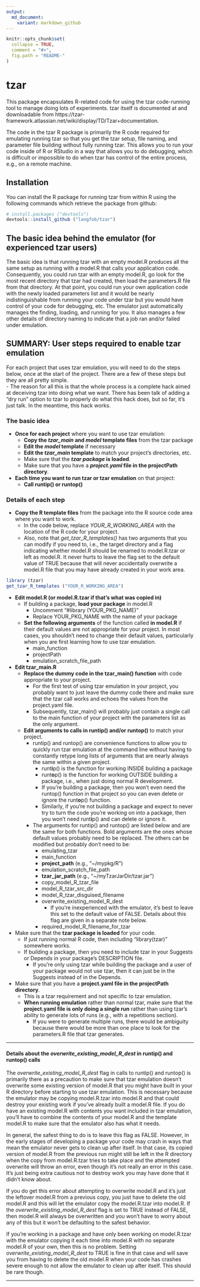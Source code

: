 ```yaml
---
output:
  md_document:
    variant: markdown_github
---
```


<!-- README.md is generated from README.Rmd. Please edit that file -->

```r
knitr::opts_chunk$set(
  collapse = TRUE,
  comment = "#>",
  fig.path = "README-"
)
```
# tzar

This package encapsulates R-related code for using the tzar code-running tool to manage doing lots of experiments.  tzar itself is documented at and downloadable from https://tzar-framework.atlassian.net/wiki/display/TD/Tzar+documentation.

The code in the tzar R package is primarily the R code required for emulating running tzar so that you get the tzar setup, file naming, and parameter file building without fully running tzar.  This allows you to run your code inside of R or RStudio in a way that allows you to do debugging, which is difficult or impossible to do when tzar has control of the entire process, e.g., on a remote machine.

## Installation  
You can install the R package for running tzar from within R using the following commands which retrieve the package from github:  
```R
# install.packages ("devtools")  
devtools::install_github ("langfob/tzar")
```

##  The basic idea behind the emulator (for experienced tzar users)

The basic idea is that running tzar with an empty model.R produces all the same setup as running with a model.R that calls your application code.  Consequently, you could run tzar with an empty model.R, go look for the most recent directory that tzar had created, then load the parameters.R file from that directory.  At that point, you could run your own application code with the newly loaded parameters list and it would be nearly indistinguishable from running your code under tzar but you would have control of your code for debugging, etc.  The emulator just automatically manages the finding, loading, and running for you.  It also manages a few other details of directory naming to indicate that a job ran and/or failed under emulation.

##  SUMMARY:  User steps required to enable tzar emulation

For each project that uses tzar emulation, you will need to do the steps below, once at the start of the project. There are a few of these steps but they are all pretty simple.  
- The reason for all this is that the whole process is a complete hack aimed at deceiving tzar into doing what we want.  There has been talk of adding a "dry run" option to tzar to properly do what this hack does, but so far, it's just talk.  In the meantime, this hack works.

###  The basic idea

- **Once for each project** where you want to use tzar emulation:
    - **Copy the *tzar_main* and *model* template files** from the tzar package
    - **Edit the *model* template** if necessary
    - **Edit the *tzar_main* template** to match your project's directories, etc.
    - Make sure that the **_tzar package_ is loaded**.
    - Make sure that you have a **_project.yaml_ file in the projectPath directory**.   
- **Each time you want to run tzar or tzar emulation** on that project:
    - **Call runtip() or runtop()**

###  Details of each step

- **Copy the R template files** from the package into the R source code area where you want to work.
    - In the code below, replace *YOUR_R_WORKING_AREA* with the location of the R code for your project.
    - Also, note that *get_tzar_R_templates()* has two arguments that you can modify if you need to, i.e., the target directory and a flag indicating whether model.R should be renamed to model.R.tzar or left as model.R.  It never hurts to leave the flag set to the default value of TRUE because that will never accidentally overwrite a model.R file that you may have already created in your work area.

```R
library (tzar)
get_tzar_R_templates ("YOUR_R_WORKING_AREA")
```

- **Edit model.R (or model.R.tzar if that's what was copied in)**
    - If building a package, **load your package** in model.R
        - Uncomment "#library (YOUR_PKG_NAME)"
        - Replace YOUR_PKG_NAME with the name of your package
    - **Set the following arguments** of the function called **in model.R** if their default values are not appropriate for your project.  In most cases, you shouldn't need to change their default values, particularly when you are first learning how to use tzar emulation.
        - main_function
        - projectPath
        - emulation_scratch_file_path

- **Edit tzar_main.R**
    - **Replace the dummy code in the tzar_main() function** with code appropriate to your project.
        - For the first test of using tzar emulation in your project, you probably want to just leave the dummy code there and make sure that the tzar call works and echoes the values from the project.yaml file.
        - Subsequently, tzar_main() will probably just contain a single call to the main function of your project with the parameters list as the only argument.
    - **Edit arguments to calls in runtip() and/or runtop()** to match your project.
        - runtip() and runtop() are convenience functions to allow you to quickly run tzar emulation at the command line without having to constantly retype long lists of arguments that are nearly always the same within a given project.
            - runt**i**p() is the function for working INSIDE building a package
            - runt**o**p() is the function for working OUTSIDE building a package, i.e., when just doing normal R development.
            - If you're building a package, then you won't even need the runtop() function in that project so you can even delete or ignore the runt**o**p() function.  
            - Similarly, if you're not building a package and expect to never try to turn the code you're working on into a package, then you won't need runt**i**p() and can delete or ignore it.
        - The arguments for runtip() and runtop() are listed below and are the same for both functions.  Bold arguments are the ones whose default values probably need to be replaced.  The others can be modified but probably don't need to be:
            - emulating_tzar
            - main_function
            - **project_path** (e.g., "~/mypkg/R")
            - emulation_scratch_file_path
            - **tzar_jar_path** (e.g., "~/myTzarJarDir/tzar.jar")
            - copy_model_R_tzar_file
            - model_R_tzar_src_dir
            - model_R_tzar_disguised_filename
            - overwrite_existing_model_R_dest
                - If you're inexperienced with the emulator, it's best to leave this set to the default value of FALSE.  Details about this flag are given in a separate note below.
            - required_model_R_filename_for_tzar
   
- Make sure that the **tzar package is loaded** for your code.  
    - If just running normal R code, then including "library(tzar)" somewhere works.
    - If building a package, then you need to include tzar in your Suggests or Depends in your package's DESCRIPTION file.  
        - If you're only using tzar while building the package and a user of your package would not use tzar, then it can just be in the Suggests instead of in the Depends.  

- Make sure that you have a **project.yaml file in the projectPath directory**.   
    - This is a tzar requirement and not specific to tzar emulation.
    - **When running emulation** rather than normal tzar, make sure that the **project.yaml file is only doing a single run** rather than using tzar's ability to generate lots of runs (e.g., with a repetitions section).  
        - If you were to generate multiple runs, there would be ambiguity because there would be more than one place to look for the parameters.R file that tzar generates.

------------------------------------------------------------

####  Details about the *overwrite_existing_model_R_dest* in runtip() and runtop() calls

The *overwrite_existing_model_R_dest* flag in calls to runtip() and runtop() is primarily there as a precaution to make sure that tzar emulation doesn't overwrite some existing version of model.R that you might have built in your R directory before starting to use tzar emulation.  This is necessary because the emulator may be copying model.R.tzar into model.R and that could destroy your existing work if you've already built a model.R file.  If you do have an existing model.R with contents you want included in tzar emulation, you'll have to combine the contents of your model.R and the template model.R to make sure that the emulator also has what it needs.  

In general, the safest thing to do is to leave this flag as FALSE.  However, in the early stages of developing a package your code may crash in ways that mean the emulator never gets to clean up after itself.  In that case, its copied version of model.R from the previous run might still be left in the R directory when the copy from model.R.tzar tries to take place and the attempted overwrite will throw an error, even though it's not really an error in this case.  It's just being extra cautious not to destroy work you may have done that it didn't know about.  

If you do get this error about attempting to overwrite model.R and it's just the leftover model.R from a previous copy, you just have to delete the old model.R and this will let the emulator copy the model.R.tzar into model.R.  If the *overwrite_existing_model_R_dest* flag is set to TRUE instead of FALSE, then model.R will always be overwritten and you won't have to worry about any of this but it won't be defaulting to the safest behavior.  

If you're working in a package and have only been working on model.R.tzar with the emulator copying it each time into model.R with no separate model.R of your own, then this is no problem.  Setting *overwrite_existing_model_R_dest* to TRUE is fine in that case and will save you from having to delete the old model.R when your code has crashes severe enough to not allow the emulator to clean up after itself.  This should be rare though.

------------------------------------------------------------


